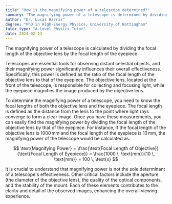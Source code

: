 ```yaml
---
title: "How is the magnifying power of a telescope determined?"
summary: "The magnifying power of a telescope is determined by dividing the focal length of the objective lens by the focal length of the eyepiece."
author: "Dr. Lucas Harris"
degree: "PhD in High-Energy Physics, University of Nottingham"
tutor_type: "A-Level Physics Tutor"
date: 2024-02-13
---
```


The magnifying power of a telescope is calculated by dividing the focal length of the objective lens by the focal length of the eyepiece.

Telescopes are essential tools for observing distant celestial objects, and their magnifying power significantly influences their overall effectiveness. Specifically, this power is defined as the ratio of the focal length of the objective lens to that of the eyepiece. The objective lens, located at the front of the telescope, is responsible for collecting and focusing light, while the eyepiece magnifies the image produced by the objective lens.

To determine the magnifying power of a telescope, you need to know the focal lengths of both the objective lens and the eyepiece. The focal length is defined as the distance from the lens to the point where light rays converge to form a clear image. Once you have these measurements, you can easily find the magnifying power by dividing the focal length of the objective lens by that of the eyepiece. For instance, if the focal length of the objective lens is $1000 \, \text{mm}$ and the focal length of the eyepiece is $10 \, \text{mm}$, the magnifying power of the telescope would be calculated as:

$$
\text{Magnifying Power} = \frac{\text{Focal Length of Objective}}{\text{Focal Length of Eyepiece}} = \frac{1000 \, \text{mm}}{10 \, \text{mm}} = 100 \, \text{x}
$$

It is crucial to understand that magnifying power is not the sole determinant of a telescope's effectiveness. Other critical factors include the aperture (the diameter of the objective lens), the quality of the optical components, and the stability of the mount. Each of these elements contributes to the clarity and detail of the observed images, enhancing the overall viewing experience.
    
